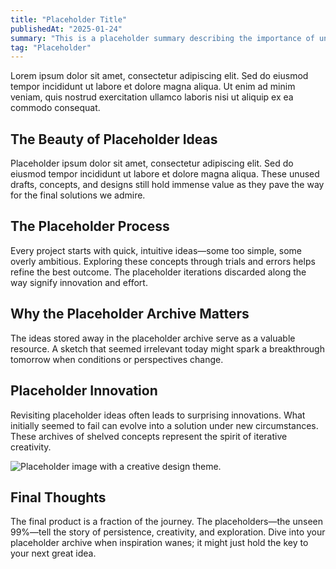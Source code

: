 ```yaml
---
title: "Placeholder Title"
publishedAt: "2025-01-24"
summary: "This is a placeholder summary describing the importance of unused ideas in creative projects."
tag: "Placeholder"
---
```


Lorem ipsum dolor sit amet, consectetur adipiscing elit. Sed do eiusmod tempor incididunt ut labore et dolore magna aliqua. Ut enim ad minim veniam, quis nostrud exercitation ullamco laboris nisi ut aliquip ex ea commodo consequat.

## The Beauty of Placeholder Ideas

Placeholder ipsum dolor sit amet, consectetur adipiscing elit. Sed do eiusmod tempor incididunt ut labore et dolore magna aliqua. These unused drafts, concepts, and designs still hold immense value as they pave the way for the final solutions we admire.

## The Placeholder Process

Every project starts with quick, intuitive ideas—some too simple, some overly ambitious. Exploring these concepts through trials and errors helps refine the best outcome. The placeholder iterations discarded along the way signify innovation and effort.

## Why the Placeholder Archive Matters

The ideas stored away in the placeholder archive serve as a valuable resource. A sketch that seemed irrelevant today might spark a breakthrough tomorrow when conditions or perspectives change.

## Placeholder Innovation

Revisiting placeholder ideas often leads to surprising innovations. What initially seemed to fail can evolve into a solution under new circumstances. These archives of shelved concepts represent the spirit of iterative creativity.

![Placeholder image with a creative design theme.](/images/placeholders/placeholder-cover.jpg)

## Final Thoughts

The final product is a fraction of the journey. The placeholders—the unseen 99%—tell the story of persistence, creativity, and exploration. Dive into your placeholder archive when inspiration wanes; it might just hold the key to your next great idea.
